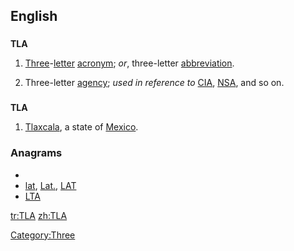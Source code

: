 {{also|tla}}
==English==
{{wikipedia|Three-letter acronym}}

==={{initialism}}===
'''TLA'''

# [[three|Three]]-[[letter]] [[acronym]]; ''or'', three-letter [[abbreviation]].
# {{US|jocular}} Three-letter [[agency]]; ''used in reference to'' [[CIA]], [[NSA]], and so on.

==={{abbreviation}}===
'''TLA'''

# [[Tlaxcala]], a state of [[Mexico]].

===Anagrams===
* {{alphagram|[[alt#English|alt]]}} 
* [[lat#English|lat]], [[Lat.#English|Lat.]], [[LAT#English|LAT]]
* [[LTA#English|LTA]]


[[Category:Three]]

[[tr:TLA]]
[[zh:TLA]]